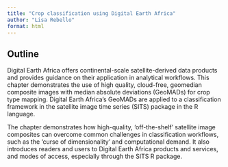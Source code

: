 ```yaml
---
title: "Crop classification using Digital Earth Africa"
author: "Lisa Rebello"
format: html
---
```


## Outline

Digital Earth Africa offers continental-scale satellite-derived data products and provides guidance on their application in analytical workflows. This chapter demonstrates the use of high quality, cloud-free, geomedian composite images with median absolute deviations (GeoMADs) for crop type mapping. Digital Earth Africa’s GeoMADs are applied to a classification framework in the satellite image time series (SITS) package in the R language.

The chapter demonstrates how high-quality, ‘off-the-shelf’ satellite image composites can overcome common challenges in classification workflows, such as the ‘curse of dimensionality’ and computational demand. It also introduces readers and users to Digital Earth Africa products and services, and modes of access, especially through the SITS R package.
